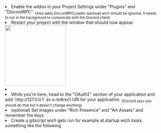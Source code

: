 
<li>
  Enable the addon in your Project Settings under "Plugins" and "DiscordRPC".
  <sub>
    (Also adds DiscordRPCLoader autoload wich should be ignored. It needs to run
    in the background to comunicate with the Discord client)
  </sub>
</li>
<li>
  Restart your project with the window that should now appear. <br />
  <img
    src="https://github.com/vaporvee/discord-rpc-godot/assets/80621863/620d90aa-6e76-4a80-980e-c8c57d8cfa58"
    width="200px"
  />
</li>
<li>
  <LinkCard
    title="Create a Discord application"
    description='Go to the Discord developer page linked here (keep the tab open), create a application with "New Application" and copy the Application ID.'
    href="https://discord.com/developers/applications#"
    target="_blank"
  />
</li>
<li>
  While you're here, head to the "OAuth2" section of your application and add
  `http://127.0.0.1` as a redirect URI for your application.
  <sub>(Discord says you should do that but it doesn't change anything)</sub>
</li>
<li>
  (optional) Set images under "Rich Presence" and "Art Assets" and remember the
  keys
</li>
<li>
  Create a gdscript wich gets run for example at startup wich looks something
  like the following
</li>
